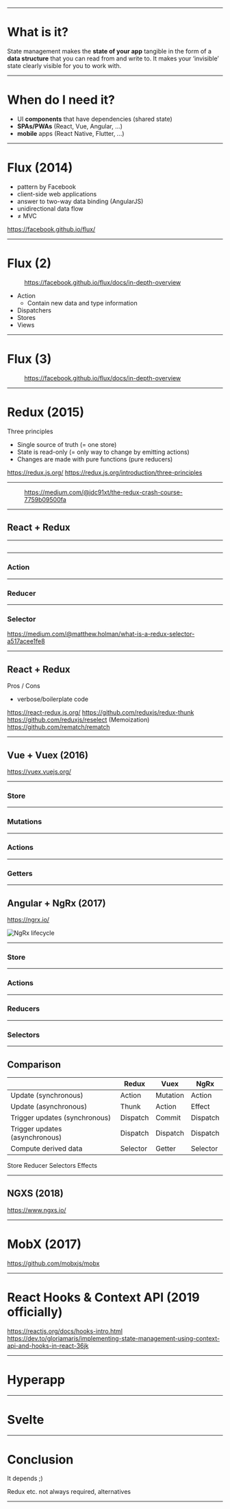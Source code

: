 
<Title>State management in JavaScript</Title>

---

# What is it?

<Quote author="Raquel Moss" url="https://egghead.io/articles/what-is-state-why-do-i-need-to-manage-it">
State management makes the <strong>state of your app</strong> tangible in the form of a <strong>data structure</strong> that you can read from and write to. It makes your ‘invisible’ state clearly visible for you to work with.
</Quote>

---

# When do I need it?

- UI **components** that have dependencies (shared state)
- **SPAs/PWAs** (React, Vue, Angular, ...)
- **mobile** apps (React Native, Flutter, ...)


---

# Flux (2014)

- pattern by Facebook
- client-side web applications
- answer to two-way data binding (AngularJS)
- unidirectional data flow
- ≠ MVC

<Footnotes>
    <a href="https://facebook.github.io/flux/">https://facebook.github.io/flux/</a>
</Footnotes>

---

# Flux (2)

<Figure src="https://facebook.github.io/flux/img/overview/flux-simple-f8-diagram-1300w.png" alt="Basic Flux Structure">
    <a href="https://facebook.github.io/flux/docs/in-depth-overview">https://facebook.github.io/flux/docs/in-depth-overview</a>
</Figure>


- Action
    - Contain new data and type information
- Dispatchers
- Stores
- Views

---

# Flux (3)


<Figure src="https://facebook.github.io/flux/img/overview/flux-simple-f8-diagram-explained-1300w.png" alt="Detailed Flux flow">
    <a href="https://facebook.github.io/flux/docs/in-depth-overview">https://facebook.github.io/flux/docs/in-depth-overview</a>
</Figure>

---

# Redux (2015)

Three principles
- Single source of truth (= one store)
- State is read-only (= only way to change by emitting actions)
- Changes are made with pure functions (pure reducers)

<Footnotes>
    <a href="https://redux.js.org/">https://redux.js.org/</a>
    <a href="https://redux.js.org/introduction/three-principles">https://redux.js.org/introduction/three-principles</a>
</Footnotes>

---

<Figure src="https://miro.medium.com/max/1572/1*f0yed8d3cHXd615cV1oBKw.png" alt="Redux flow">
    <a href="https://medium.com/@jdc91xt/the-redux-crash-course-7759b09500fa">https://medium.com/@jdc91xt/the-redux-crash-course-7759b09500fa</a>
</Figure>

---

## React + Redux

---

<CodeSurfer>

  ```js 1:5 file=./redux-react/store.js title="Store" 
  ```

</CodeSurfer>

---

### Action

---

### Reducer

---

### Selector

https://medium.com/@matthew.holman/what-is-a-redux-selector-a517acee1fe8

---

## React + Redux

Pros / Cons

- verbose/boilerplate code

https://react-redux.js.org/
https://github.com/reduxjs/redux-thunk
https://github.com/reduxjs/reselect (Memoization)
https://github.com/rematch/rematch

---

## Vue + Vuex (2016)

https://vuex.vuejs.org/

---

### Store

---

### Mutations

---

### Actions

---

### Getters

---

## Angular + NgRx (2017)

https://ngrx.io/


![NgRx lifecycle](https://ngrx.io/generated/images/guide/store/state-management-lifecycle.png)

---

### Store

---

### Actions

---

### Reducers

---

### Selectors

---

## Comparison

|                                     | Redux    | Vuex     | NgRx     |
| ----------------------------------  | -------- | -------- | -------- |
| Update (synchronous)                | Action   | Mutation | Action   | 
| Update (asynchronous)               | Thunk    | Action   | Effect   |
| Trigger updates (synchronous)       | Dispatch | Commit   | Dispatch |
| Trigger updates (asynchronous)      | Dispatch | Dispatch | Dispatch |
| Compute derived data                | Selector | Getter   | Selector |

Store
Reducer
Selectors
Effects



---

## NGXS (2018)

https://www.ngxs.io/

---

# MobX (2017)

https://github.com/mobxjs/mobx

---

# React Hooks & Context API (2019 officially)

https://reactjs.org/docs/hooks-intro.html
https://dev.to/gloriamaris/implementing-state-management-using-context-api-and-hooks-in-react-36jk

---

# Hyperapp

---

# Svelte

---

# Conclusion

It depends ;)

Redux etc. not always required, alternatives

---